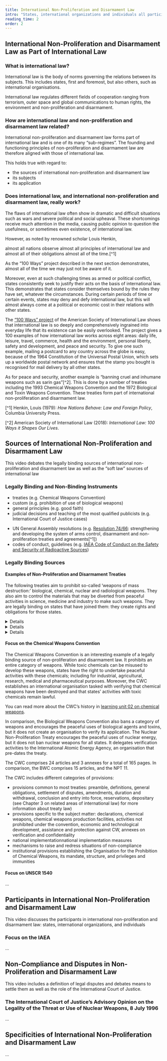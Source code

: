 ```yaml
---
title: International Non-Proliferation and Disarmament Law
intro: "States, international organizations and individuals all participate in international non-proliferation and disarmament law as it forms part of international law. Its sources are either legally binding, such as treaties, or non-binding instruments. Learn more about the function of international non-proliferation and disarmament law and get to know specific participants such as the International Court of Justice in this chapter."
reading_time: 2
order: 2
---
```


## International Non-Proliferation and Disarmament Law as Part of International Law

### What is international law?

International law is the body of norms governing the relations between its subjects. This includes states, first and foremost, but also others, such as international organisations.

International law regulates different fields of cooperation ranging from terrorism, outer space and global communications to human rights, the environment and non-proliferation and disarmament.

### How are international law and non-proliferation and disarmament law related?

International non-proliferation and disarmament law forms part of international law and is one of its many “sub-regimes”. The founding and functioning principles of non-proliferation and disarmament law are therefore aligned with those of international law.

This holds true with regard to:
- the sources of international non-proliferation and disarmament law
- its subjects
- its application

### Does international law, and international non-proliferation and disarmament law, really work?

The flaws of international law often show in dramatic and difficult situations such as wars and severe political and social upheaval. These shortcomings receive much attention in the media, causing public opinion to question the usefulness, or sometimes even existence, of international law.

However, as noted by renowned scholar Louis Henkin,

<Quote type="Document">
almost all nations observe almost all principles of international law and almost all of their obligations almost all of the time.[^1]
</Quote>

As the “100 Ways” project described in the next section demonstrates, almost all of the time we may just not be aware of it.

Moreover, even at such challenging times as armed or political conflict, states consistently seek to justify their acts on the basis of international law. This demonstrates that states consider themselves bound by the rules they have set, whatever the circumstances.
During certain periods of time or certain events, states may deny and defy international law, but this will almost always come at a political or economic cost in their relations with other states.

The [“100 Ways” project](https://www.asil.org/resources/100Ways) of the American Society of International Law shows that international law is so deeply and comprehensively ingrained into everyday life that its existence can be easily overlooked. The project gives a 100 examples of how international law works across eight areas: daily life, leisure, travel, commerce, health and the environment, personal liberty, safety and development, and peace and security.
To give one such example, mailing a postcard to any country across the globe is easy, because of the 1964 Constitution of the Universal Postal Union, which sets up a worldwide postal network and ensures that the stamp you bought is recognised for mail delivery by all other states.

As for peace and security, another example is “banning cruel and inhumane weapons such as sarin gas”[^2]. This is done by a number of treaties including the 1993 Chemical Weapons Convention and the 1972 Biological and Toxin Weapons Convention. These treaties form part of international non-proliferation and disarmament law.

[^1] Henkin, Louis (1979): *How Nations Behave: Law and Foreign Policy*, Columbia University Press.

[^2] American Society of International Law (2018): *International Law: 100 Ways it Shapes Our Lives*.

## Sources of International Non-Proliferation and Disarmament Law

This video debates the legally binding sources of international non-proliferation and disarmament law as well as the “soft law” sources of international law

<LectureVideo lu="lu17" vl="vl1-1" provider="video-stream"/>

### Legally Binding and Non-Binding Instruments

<FlipCards>
<Card front="Binding or “hard law”: creates obligations and rights">

- treaties (e.g. Chemical Weapons Convention)
- custom (e.g. prohibition of use of biological weapons)
- general principles (e.g. good faith)
- judicial decisions and teaching of the most qualified publicists (e.g. International Court of Justice cases)

</Card>

<Card front="Non-binding or “soft law”: gives guidance and recommendations and may be incorporated into legally binding instruments">

- UN General Assembly resolutions (e.g. [Resolution 74/66](https://digitallibrary.un.org/record/3846746): strengthening and developing the system of arms control, disarmament and non-proliferation treaties and agreements[^1])
- codes of conduct, guidelines (e.g. [IAEA Code of Conduct on the Safety and Security of Radioactive Sources](https://www.iaea.org/publications/6956/code-of-conduct-on-the-safety-and-security-of-radioactive-sources))

</Card>
</FlipCards>

### Legally Binding Sources

#### Examples of Non-Proliferation and Disarmament Treaties

The following treaties aim to prohibit so-called ‘weapons of mass destruction:’ biological, chemical, nuclear and radiological weapons. They also aim to control the materials that may be diverted from peaceful activities in science, medicine and industry to make such weapons. They are legally binding on states that have joined them: they create rights and obligations for those states.

<DetailsGroup>
<Details summary="Biological weapons and materials">
- 1925 Protocol for the Prohibition of Asphyxiating, Poisonous or Other Gases, and of Bacteriological Methods of Warfare
- 1972 Convention on the prohibition of the development, production and stockpiling of bacteriological (biological) and toxin weapons and on their destruction (BWC)

See also [LU 03: Biological Weapons](https://nonproliferation-elearning.eu/learningunits/biological-weapons/)
</Details>

<Details summary="Chemical weapons and materials">
- 1925 Protocol for the Prohibition of Asphyxiating, Poisonous or Other Gases, and of Bacteriological Methods of Warfare
- 1993 Convention on the prohibition of the development, production, stockpiling and use of chemical weapons and on their destruction (CWC)

See also [LU 02: Chemical Weapons](https://nonproliferation-elearning.eu/learningunits/chemical-weapons/)
</Details>

<Details summary="Nuclear and other radioactive material">
- 1956 Statute of the International Atomic Energy Agency
- 1968 Treaty on the Non-Proliferation of Nuclear Weapons (NPT), and regional nuclear weapons free zones treaties
- 1980 Convention on the Physical Protection of Nuclear Material (CPPNM)
- 1996 Comprehensive Nuclear-Test-Ban Treaty (CTBT)
- 2005 International Convention for the Suppression of Acts of Nuclear Terrorism (ICSANT)
- 2017 Treaty on the Prohibition of Nuclear Weapons (TPNW)

See also [LU 05: Nuclear Weapons II](https://nonproliferation-elearning.eu/learningunits/nuclear-weapons-II/) and [LU 07: CBRN Terrorism](https://nonproliferation-elearning.eu/learningunits/cbrn-terrorism/) 
</Details>
</DetailsGroup>

#### Focus on the Chemical Weapons Convention

The <Term t="CWC">Chemical Weapons Convention</Term> is an interesting example of a legally binding source of non-proliferation and disarmament law. It prohibits an entire category of weapons. While toxic chemicals can be misused to develop these weapons, states have the right to undertake peaceful activities with these chemicals; including for industrial, agricultural, research, medical and pharmaceutical purposes. Moreover, the CWC establishes an international organisation tasked with verifying that chemical weapons have been destroyed and that states’ activities with toxic chemicals remain lawful.

You can read more about the CWC’s history in [learning unit 02 on chemical weapons](https://nonproliferation-elearning.eu/learningunits/chemical-weapons/).
   
In comparison, the <Term t="BWC">Biological Weapons Convention</Term> also bans a category of weapons and encourages the peaceful uses of biological agents and toxins, but it does not create an organisation to verify its application. The <Term t="NPT">Nuclear Non-Proliferation Treaty</Term> encourages the peaceful uses of nuclear energy, but it does not ban nuclear weapons for all states. It delegates verification activities to the <Term t="IAEA">International Atomic Energy Agency</Term>, an organisation that pre-dates the treaty.

The CWC comprises 24 articles and 3 annexes for a total of 165 pages. In comparison, the BWC comprises 15 articles, and the NPT 11.

The CWC includes different categories of provisions:
- provisions common to most treaties: preamble, definitions, general obligations, settlement of disputes, amendments, duration and withdrawal, conclusion and entry into force, reservations, depositary (see Chapter 3 on related areas of international law) for more information about treaty law)
- provisions specific to the subject matter: declarations, chemical weapons, chemical weapons production facilities, activities not prohibited under the convention, economic and technological development, assistance and protection against CW, annexes on verification and confidentiality
- national implementation<Term t="national implementation">national implementation</Term> measures
- mechanisms to raise and redress situations of non-compliance
- institutional provisions establishing the Organisation for the Prohibition of Chemical Weapons, its mandate, structure, and privileges and immunities   

#### Focus on UNSCR 1540

...

## Participants in International Non-Proliferation and Disarmament Law

This video discusses the participants in international non-proliferation and disarmament law: states, international organizations, and individuals

<LectureVideo lu="lu17" vl="vl1-2" provider="video-stream"/>

### Focus on the IAEA

...

## Non-Compliance and Disputes in Non-Proliferation and Disarmament Law

This video includes a definition of legal disputes and debates means to settle them as well as the role of the International Court of Justice.

<LectureVideo lu="lu17" vl="vl1-3" provider="video-stream"/>

### The International Court of Justice’s Advisory Opinion on the Legality of the Threat or Use of Nuclear Weapons, 8 July 1996

...

## Specificities of International Non-Proliferation and Disarmament Law

...

<LectureVideo lu="lu17" vl="vl1-4" provider="video-stream"/>